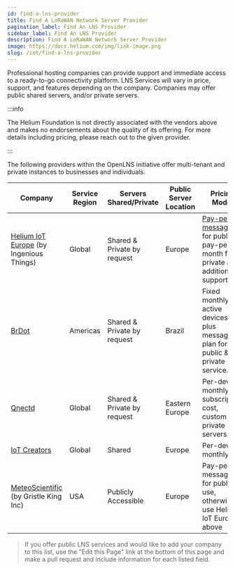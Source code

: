 ```yaml
---
id: find-a-lns-provider
title: Find A LoRaWAN Network Server Provider
pagination_label: Find An LNS Provider
sidebar_label: Find An LNS Provider
description: Find A LoRaWAN Network Server Provider
image: https://docs.helium.com/img/link-image.png
slug: /iot/find-a-lns-provider
---
```



Professional hosting companies can provide support and immediate access to a ready-to-go
connectivity platform. LNS Services will vary in price, support, and features depending on the
company. Companies may offer public shared servers, and/or private servers.

:::info

The Helium Foundation is not directly associated with the vendors above and makes no endorsements
about the quality of its offering. For more details including pricing, please reach out to the given
provider.

:::

The following providers within the OpenLNS initiative offer multi-tenant and private instances to
businesses and individuals.

| Company                                                    | Service Region | Servers Shared/Private      | Public Server Location | Pricing Model                                                                                      |
| ---------------------------------------------------------- | -------------- | --------------------------- | ---------------------- | -------------------------------------------------------------------------------------------------- |
| [Helium IoT Europe][ingeniousthings] (by Ingenious Things) | Global         | Shared & Private by request | Europe                 | [Pay-per-message][hnt-iot-pricing] for public or pay-per-month for private and additional support. |
| [BrDot][brdot]                                             | Americas       | Shared & Private by request | Brazil                 | Fixed monthly for active devices plus message plan for public & private service.                   |
| [Qnectd][qnectd]                                           | Global         | Shared & Private by request | Eastern Europe         | Per-device monthly subscription cost, custom for private servers.                                  |
| [IoT Creators][iot-creators]                               | Global         | Shared                      | Europe                 | Per-device monthly                                                                                 |
| [MeteoScientific][meteoscientific] (by Gristle King Inc)   | USA            | Publicly Accessible         | Europe                 | Pay-per-message for public use, otherwise use Helium IoT Europe above                              |

> If you offer public LNS services and would like to add your company to this list, use the "Edit
> this Page" link at the bottom of this page and make a pull request and include information for
> each listed field.

[brdot]: https://brdot.com.br/
[hnt-iot-pricing]: https://www.helium-iot.eu/use-helium-with-helium-iot-europe/
[ingeniousthings]: https://www.ingeniousthings.fr/
[iot-creators]: https://iotcreators.com/helium/
[qnectd]: https://qnectd.com/
[meteoscientific]: https://console.meteoscientific.com/front/
